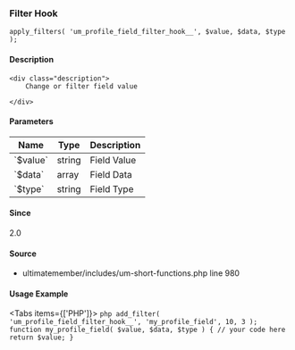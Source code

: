 
### Filter Hook    
    
```
apply_filters( 'um_profile_field_filter_hook__', $value, $data, $type );
```

#### Description
    <div class="description">
        Change or filter field value
 
    </div>

#### Parameters
            
<table className="table-auto mt-2 border dark:border-gray-500 p-5 text-sm text-left">
<thead>
<tr>
<th  className="px-3">Name</th>
<th  className="px-3">Type</th>
<th  className="px-3">Description</th>
</tr>
</thead>
<tbody>
               <tr >
               <td className="px-3 py-2">`$value`</td>
               <td className="px-3 py-2">string</td>
               <td className="px-3 py-2 text-sm">Field Value</td>
               </tr>
               <tr >
               <td className="px-3 py-2">`$data`</td>
               <td className="px-3 py-2">array</td>
               <td className="px-3 py-2 text-sm">Field Data</td>
               </tr>
               <tr >
               <td className="px-3 py-2">`$type`</td>
               <td className="px-3 py-2">string</td>
               <td className="px-3 py-2 text-sm">Field Type</td>
               </tr>
</tbody>
</table>

#### Since
<div class="description">
2.0
</div>

#### Source
  - <Link href="/developer/files/includes-um-short-functions#source-view.980">ultimatemember/includes/um-short-functions.php</Link> <Link href="/developer/files/includes-um-short-functions#source-view.980">line 980</Link>



#### Usage Example

<Tabs items={['PHP']}>
    <Tab>
    ```php
    add_filter( 'um_profile_field_filter_hook__', 'my_profile_field', 10, 3 );
 function my_profile_field( $value, $data, $type ) {
     // your code here
     return $value;
 }
    ```
    </Tab>
</Tabs>